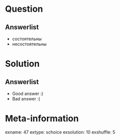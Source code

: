 Question
========


Answerlist
----------
*  состоятельны
*  несостоятельны

Solution
========

Answerlist
----------
*  Good answer :)
*  Bad answer :(

Meta-information
================
exname: 47
extype: schoice
exsolution: 10
exshuffle: 5
